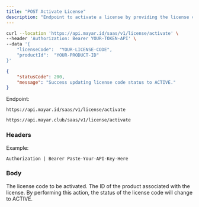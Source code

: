 ```yaml
---
title: "POST Activate License"
description: "Endpoint to activate a license by providing the license code and product ID."
---
```


<RequestExample>

```bash Request Example
curl --location 'https://api.mayar.id/saas/v1/license/activate' \
--header 'Authorization: Bearer YOUR-TOKEN-API' \
--data '{
    "licenseCode":  "YOUR-LICENSE-CODE",
    "productId":  "YOUR-PRODUCT-ID"
}'
```

</RequestExample>

<ResponseExample>

```json Response Example 200
{
    "statusCode": 200,
    "message": "Success updating license code status to ACTIVE."
}
```

</ResponseExample>

Endpoint:

<CodeGroup>

```Production Production
https://api.mayar.id/saas/v1/license/activate
```


```Sandbox Sandbox
https://api.mayar.club/saas/v1/license/activate
```

</CodeGroup>

### Headers

<ResponseField name="Authorization" type="string" required>
  Example:

  `Authorization | Bearer Paste-Your-API-Key-Here`
</ResponseField>

### Body

<ParamField path="licenseCode" type="string" required>
  The license code to be activated.
</ParamField>

<ParamField path="productId" type="string" required>
  The ID of the product associated with the license.
</ParamField>

<Info>
  By performing this action, the status of the license code will change to ACTIVE.
</Info>